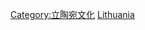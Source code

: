 {{Commons category|Entertainment in Lithuania}}
{{Portal|立陶宛}}

[[Category:立陶宛文化|Category:立陶宛文化]]
[[Category:歐洲各國娛樂|Lithuania]]